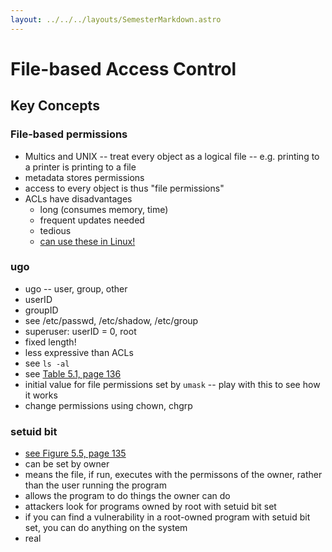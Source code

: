 ```yaml
---
layout: ../../../layouts/SemesterMarkdown.astro
---
```


# File-based Access Control

## Key Concepts

### File-based permissions

- Multics and UNIX -- treat every object as a logical file -- e.g. printing to a
  printer is printing to a file
- metadata stores permissions
- access to every object is thus "file permissions"
- ACLs have disadvantages
  - long (consumes memory, time)
  - frequent updates needed
  - tedious
  - [can use these in Linux!](https://www.geeksforgeeks.org/access-control-listsacl-linux/)


### ugo

- ugo -- user, group, other
- userID
- groupID
- see /etc/passwd, /etc/shadow, /etc/group
- superuser: userID = 0, root
- fixed length!
- less expressive than ACLs
- see `ls -al`
- see [Table 5.1, page 136](https://people.scs.carleton.ca/~paulv/toolsjewels/TJrev1/ch5-rev1.pdf)
- initial value for file permissions set by `umask` -- play with this to see how it works
- change permissions using chown, chgrp

###  setuid bit

- [see Figure 5.5, page 135](https://people.scs.carleton.ca/~paulv/toolsjewels/TJrev1/ch5-rev1.pdf)
- can be set by owner
- means the file, if run, executes with the permissons of the owner, rather than the user running the program
- allows the program to do things the owner can do
- attackers look for programs owned by root with setuid bit set
- if you can find a vulnerability in a root-owned program with setuid bit set, you can do anything on the system
- real